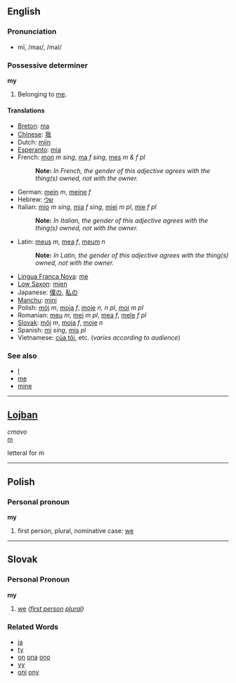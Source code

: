 ==English==

===Pronunciation===
* mī, /maɪ/, /maI/

===Possessive determiner===
'''my'''

#Belonging to [[me]].

====Translations====
*[[Breton]]: [[ma]]
*[[Chinese]]: [[我]]
*Dutch: [[mijn]]
*[[Esperanto]]: [[mia]]
*French: [[mon]] ''m sing'', [[ma]] ''f sing'', [[mes]] ''m & f pl''
*:'''Note:''' ''In French, the gender of this adjective agrees with the thing(s) owned, not with the owner.''
*German: [[mein]] ''m'', [[meine]] ''f''
*Hebrew: [[שלי]]
*Italian: [[mio]] ''m sing'', [[mia]] ''f sing'', [[miei]] ''m pl'', [[mie]] ''f pl''
*:'''Note:''' ''In Italian, the gender of this adjective agrees with the thing(s) owned, not with the owner.''
*Latin: [[meus]] ''m'', [[mea]] ''f'', [[meum]] ''n''
*:'''Note:''' ''In Latin, the gender of this adjective agrees with the thing(s) owned, not with the owner.''
*[[Lingua Franca Nova]]: [[me]]
*[[Low Saxon]]: [[mien]]
*Japanese: [[僕の]], [[私の]]
*[[Manchu]]: [[mini]]
*Polish: [[mój]] ''m'', [[moja]] ''f'', [[moje]] ''n, n pl'', [[moi]] ''m pl''
*Romanian: [[meu]] ''m'', [[mei]] ''m pl'', [[mea]] ''f'', [[mele]] ''f pl''
*[[Slovak]]: [[môj]] ''m'', [[moja]] ''f'', [[moje]] ''n''
*Spanish: [[mi#Spanish|mi]] ''sing'', [[mis#Spanish|mis]] ''pl''
*Vietnamese: [[của tôi]], etc. (''varies according to audience'')

===See also===
*[[I]]
*[[me]]
*[[mine]]

----

==[[Lojban]]==
''cmavo''<br>
[[m]]

letteral for m

----

==Polish==
===Personal pronoun===
'''my'''

# first person, plural, nominative case: [[we]]

----

==Slovak==
===Personal Pronoun===
'''my'''

# [[we]] ''([[first person]] [[plural]])''

===Related Words===
*[[ja]]
*[[ty]]
*[[on]] [[ona]] [[ono]]
*[[vy]]
*[[oni]] [[ony]]